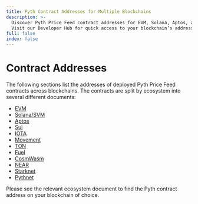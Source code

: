 ```yaml
---
title: Pyth Contract Addresses for Multiple Blockchains
description: >-
  Discover Pyth Price Feed contract addresses for EVM, Solana, Aptos, and more.
  Visit our Developer Hub for quick access to your blockchain’s address.
full: false
index: false
---
```

# Contract Addresses

The following sections list the addresses of deployed Pyth Price Feed contracts across blockchains.
The contracts are split by ecosystem into several different documents:

- [EVM](contract-addresses/evm)
- [Solana/SVM](contract-addresses/solana)
- [Aptos](contract-addresses/aptos)
- [Sui](contract-addresses/sui)
- [IOTA](contract-addresses/iota)
- [Movement](contract-addresses/movement)
- [TON](contract-addresses/ton)
- [Fuel](contract-addresses/fuel)
- [CosmWasm](contract-addresses/cosmwasm)
- [NEAR](contract-addresses/near)
- [Starknet](contract-addresses/starknet)
- [Pythnet](contract-addresses/pythnet)

Please see the relevant ecosystem document to find the Pyth contract address on your blockchain of choice.
